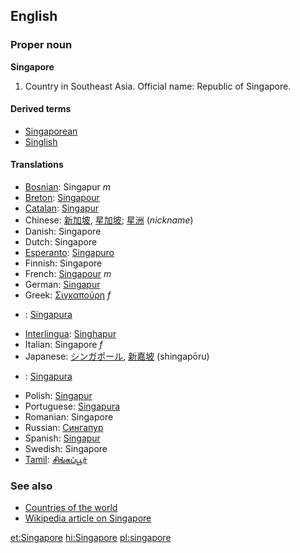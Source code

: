 ==English==
===Proper noun===
'''Singapore'''

# Country in Southeast Asia. Official name: Republic of Singapore.

====Derived terms====
*[[Singaporean]]
*[[Singlish]]

====Translations====
*[[Bosnian]]: Singapur ''m''
*[[Breton]]: [[Singapour]]
*[[Catalan]]: [[Singapur]]
*Chinese: [[新加坡]], [[星加坡]]; [[星洲]] (''nickname'')
*Danish: Singapore
*Dutch: Singapore
*[[Esperanto]]: [[Singapuro]]
*Finnish: Singapore
*French: [[Singapour]] ''m''
*German: [[Singapur]]
*Greek: [[Σιγκαπούρη]] ''f''
*{{id}}: [[Singapura]]
*[[Interlingua]]: [[Singhapur]]
*Italian: Singapore ''f''
*Japanese: [[シンガポール]], [[新嘉坡]] (shingapōru)
*{{ms}}: [[Singapura]]
*Polish: [[Singapur]]
*Portuguese: [[Singapura]]
*Romanian: Singapore
*Russian: [[Сингапур]]
*Spanish: [[Singapur]]
*Swedish: Singapore
*[[Tamil]]: [[சிங்கப்பூர்]]

===See also===
*[[Countries of the world]]
*[[w:Singapore|Wikipedia article on Singapore]]

[[et:Singapore]]
[[hi:Singapore]]
[[pl:singapore]]